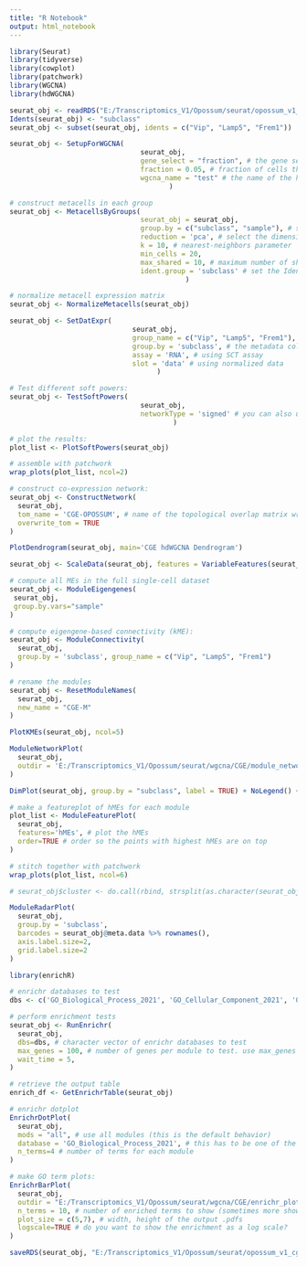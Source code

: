 ```yaml
---
title: "R Notebook"
output: html_notebook
---
```


```r

library(Seurat)
library(tidyverse)
library(cowplot)
library(patchwork)
library(WGCNA)
library(hdWGCNA)

seurat_obj <- readRDS("E:/Transcriptomics_V1/Opossum/seurat/opossum_v1_gabaergic_processed.rds")
Idents(seurat_obj) <- "subclass"
seurat_obj <- subset(seurat_obj, idents = c("Vip", "Lamp5", "Frem1"))

```


```r

seurat_obj <- SetupForWGCNA(
                                seurat_obj,
                                gene_select = "fraction", # the gene selection approach
                                fraction = 0.05, # fraction of cells that a gene needs to be expressed in order to be included
                                wgcna_name = "test" # the name of the hdWGCNA experiment
                                       )

```


```r

# construct metacells in each group
seurat_obj <- MetacellsByGroups(
                                seurat_obj = seurat_obj,
                                group.by = c("subclass", "sample"), # specify the columns in seurat_obj@meta.data to group by
                                reduction = 'pca', # select the dimensionality reduction to perform KNN on
                                k = 10, # nearest-neighbors parameter
                                min_cells = 20, 
                                max_shared = 10, # maximum number of shared cells between two metacells
                                ident.group = 'subclass' # set the Idents of the metacell seurat object
                                           )

# normalize metacell expression matrix
seurat_obj <- NormalizeMetacells(seurat_obj)

```


```r

seurat_obj <- SetDatExpr(
                              seurat_obj,
                              group_name = c("Vip", "Lamp5", "Frem1"), # the name of the group of interest in the group.by column
                              group.by = 'subclass', # the metadata column containing the cell type info. This same column should have also been used in MetacellsByGroups
                              assay = 'RNA', # using SCT assay
                              slot = 'data' # using normalized data
                                    )

```


```r

# Test different soft powers:
seurat_obj <- TestSoftPowers(
                                seurat_obj,
                                networkType = 'signed' # you can also use "unsigned" or "signed hybrid"
                                        )

# plot the results:
plot_list <- PlotSoftPowers(seurat_obj)

# assemble with patchwork
wrap_plots(plot_list, ncol=2)

```


```r

# construct co-expression network:
seurat_obj <- ConstructNetwork(
  seurat_obj,
  tom_name = 'CGE-OPOSSUM', # name of the topological overlap matrix written to disk
  overwrite_tom = TRUE
)

```


```r

PlotDendrogram(seurat_obj, main='CGE hdWGCNA Dendrogram')

```


```r

seurat_obj <- ScaleData(seurat_obj, features = VariableFeatures(seurat_obj))

# compute all MEs in the full single-cell dataset
seurat_obj <- ModuleEigengenes(
 seurat_obj,
 group.by.vars="sample"
)

```


```r

# compute eigengene-based connectivity (kME):
seurat_obj <- ModuleConnectivity(
  seurat_obj,
  group.by = 'subclass', group_name = c("Vip", "Lamp5", "Frem1")
)

```


```r

# rename the modules
seurat_obj <- ResetModuleNames(
  seurat_obj,
  new_name = "CGE-M"
)

```


```r

PlotKMEs(seurat_obj, ncol=5)

```


```r

ModuleNetworkPlot(
  seurat_obj,
  outdir = 'E:/Transcriptomics_V1/Opossum/seurat/wgcna/CGE/module_networks'
)

```


```r

DimPlot(seurat_obj, group.by = "subclass", label = TRUE) + NoLegend() + xlim(-18, 15) + ylim(-18, 15) + coord_equal()

```


```r

# make a featureplot of hMEs for each module
plot_list <- ModuleFeaturePlot(
  seurat_obj,
  features='hMEs', # plot the hMEs
  order=TRUE # order so the points with highest hMEs are on top
)

# stitch together with patchwork
wrap_plots(plot_list, ncol=6)

```


```r

# seurat_obj$cluster <- do.call(rbind, strsplit(as.character(seurat_obj$annotation), ' '))[,1]

ModuleRadarPlot(
  seurat_obj,
  group.by = 'subclass',
  barcodes = seurat_obj@meta.data %>% rownames(),
  axis.label.size=2,
  grid.label.size=2
)

```


```r

library(enrichR)

# enrichr databases to test
dbs <- c('GO_Biological_Process_2021', 'GO_Cellular_Component_2021', 'GO_Molecular_Function_2021')

# perform enrichment tests
seurat_obj <- RunEnrichr(
  seurat_obj,
  dbs=dbs, # character vector of enrichr databases to test
  max_genes = 100, # number of genes per module to test. use max_genes = Inf to choose all genes!
  wait_time = 5,
)

# retrieve the output table
enrich_df <- GetEnrichrTable(seurat_obj)

```


```r

# enrichr dotplot
EnrichrDotPlot(
  seurat_obj,
  mods = "all", # use all modules (this is the default behavior)
  database = 'GO_Biological_Process_2021', # this has to be one of the lists we used above!!!
  n_terms=4 # number of terms for each module
)

```


```r

# make GO term plots:
EnrichrBarPlot(
  seurat_obj,
  outdir = "E:/Transcriptomics_V1/Opossum/seurat/wgcna/CGE/enrichr_plots", # name of output directory
  n_terms = 10, # number of enriched terms to show (sometimes more show if there are ties!!!)
  plot_size = c(5,7), # width, height of the output .pdfs
  logscale=TRUE # do you want to show the enrichment as a log scale?
)

```


```r

saveRDS(seurat_obj, "E:/Transcriptomics_V1/Opossum/seurat/opossum_v1_cge_wgcna.rds")

```


